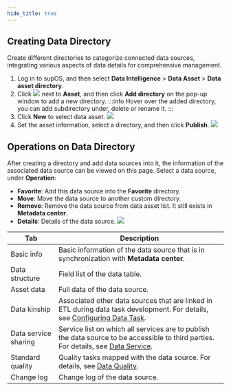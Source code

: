 ```yaml
---
hide_title: true
---
```


## Creating Data Directory
Create different directories to categorize connected data sources, integrating various aspects of data details for comprehensive management.
1. Log in to supOS, and then select **Data Intelligence** > **Data Asset** > **Data asset directory**.
2. Click ![](https://wordpressfreezonex.oss-accelerate.aliyuncs.com/supDAM/7.png) next to **Asset**, and then click **Add directory** on the pop-up window to add a new directory.
:::info
Hover over the added directory, you can add subdirectory under, delete or rename it.
:::
3. Click **New** to select data asset.
![](https://wordpressfreezonex.oss-accelerate.aliyuncs.com/supDAM/8.png)
4. Set the asset information, select a directory, and then click **Publish**.
![](https://wordpressfreezonex.oss-accelerate.aliyuncs.com/supDAM/9.png)

## Operations on Data Directory
After creating a directory and add data sources into it, the information of the associated data source can be viewed on this page.
Select a data source, under **Operation**:
- **Favorite**: Add this data source into the **Favorite** directory.
- **Move**: Move the data source to another custom directory.
- **Remove**: Remove the data source from data asset list. It still exists in **Metadata center**.
- **Details**: Details of the data source.
![](https://wordpressfreezonex.oss-accelerate.aliyuncs.com/supDAM/10.png)

<table>
  <thead>
    <tr>
      <th>Tab</th>
      <th>Description</th>
    </tr>
  </thead>
  <tbody>
    <tr>
      <td>Basic info</td>
      <td>Basic information of the data source that is in synchronization with <b>Metadata center</b>.</td>
    </tr>
    <tr>
      <td>Data structure</td>
      <td>Field list of the data table.</td>
    </tr>
    <tr>
      <td>Asset data</td>
      <td>Full data of the data source.</td>
    </tr>
    <tr>
      <td>Data kinship</td>
      <td>Associated other data sources that are linked in ETL during data task development. For details, see <a href="../../Using supETL/Configuring Data Task">Configuring Data Task</a>.</td>
    </tr>
    <tr>
      <td>Data service sharing</td>
      <td>Service list on which all services are to publish the data source to be accessible to third parties. For details, see <a href="../../../../4.2/category/data-service">Data Service</a>.</td>
    </tr>
    <tr>
      <td>Standard quality</td>
      <td>Quality tasks mapped with the data source. For details, see <a href="../../../../4.2/category/data-quality">Data Quality</a>.</td>
    </tr>
    <tr>
      <td>Change log</td>
      <td>Change log of the data source.</td>
    </tr>
  </tbody>
</table>


